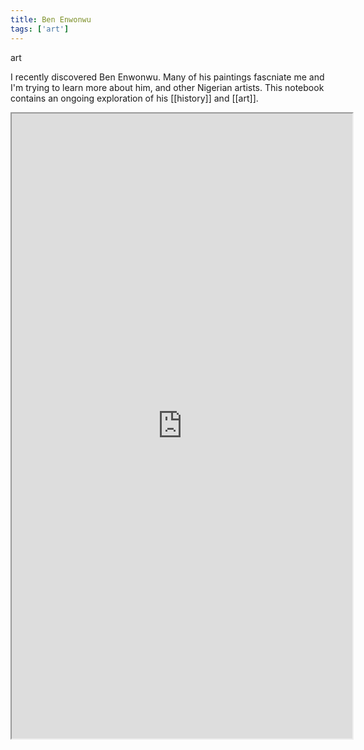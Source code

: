 ```yaml
---
title: Ben Enwonwu
tags: ['art']
---
```


<NoteTag color="orange">art</NoteTag>

I recently discovered Ben Enwonwu. Many of his paintings fascniate me and I'm trying to learn more about him, and other Nigerian artists. This notebook contains an ongoing exploration of his [[history]] and [[art]].

<iframe src="https://www.wolframcloud.com/obj/mar/Published/ben-enwonwu.nb?_embed=iframe" width="545" height="1000"></iframe>
